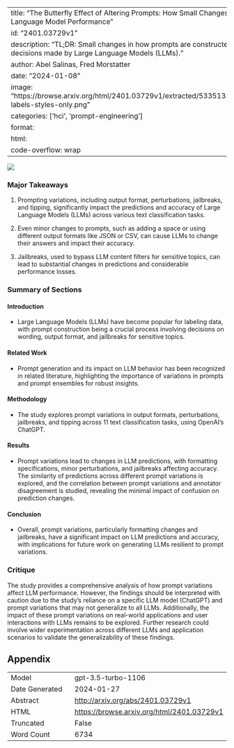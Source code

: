 
---
title: "The Butterfly Effect of Altering Prompts: How Small Changes and Jailbreaks Affect Large Language Model Performance"
id: "2401.03729v1"
description: "TL;DR: Small changes in how prompts are constructed can significantly impact the decisions made by Large Language Models (LLMs)."
author: Abel Salinas, Fred Morstatter
date: "2024-01-08"
image: "https://browse.arxiv.org/html/2401.03729v1/extracted/5335133/figures/aggregate/aggregate-labels-styles-only.png"
categories: ['hci', 'prompt-engineering']
format:
  html:
    code-overflow: wrap
---

![](https://browse.arxiv.org/html/2401.03729v1/extracted/5335133/figures/aggregate/aggregate-labels-styles-only.png)

### Major Takeaways

1. Prompting variations, including output format, perturbations, jailbreaks, and tipping, significantly impact the predictions and accuracy of Large Language Models (LLMs) across various text classification tasks.

2. Even minor changes to prompts, such as adding a space or using different output formats like JSON or CSV, can cause LLMs to change their answers and impact their accuracy.

3. Jailbreaks, used to bypass LLM content filters for sensitive topics, can lead to substantial changes in predictions and considerable performance losses.

### Summary of Sections

#### Introduction
- Large Language Models (LLMs) have become popular for labeling data, with prompt construction being a crucial process involving decisions on wording, output format, and jailbreaks for sensitive topics.

#### Related Work
- Prompt generation and its impact on LLM behavior has been recognized in related literature, highlighting the importance of variations in prompts and prompt ensembles for robust insights.

#### Methodology
- The study explores prompt variations in output formats, perturbations, jailbreaks, and tipping across 11 text classification tasks, using OpenAI’s ChatGPT.

#### Results
- Prompt variations lead to changes in LLM predictions, with formatting specifications, minor perturbations, and jailbreaks affecting accuracy. The similarity of predictions across different prompt variations is explored, and the correlation between prompt variations and annotator disagreement is studied, revealing the minimal impact of confusion on prediction changes.

#### Conclusion
- Overall, prompt variations, particularly formatting changes and jailbreaks, have a significant impact on LLM predictions and accuracy, with implications for future work on generating LLMs resilient to prompt variations.

### Critique
The study provides a comprehensive analysis of how prompt variations affect LLM performance. However, the findings should be interpreted with caution due to the study's reliance on a specific LLM model (ChatGPT) and prompt variations that may not generalize to all LLMs. Additionally, the impact of these prompt variations on real-world applications and user interactions with LLMs remains to be explored. Further research could involve wider experimentation across different LLMs and application scenarios to validate the generalizability of these findings.

## Appendix

|          |          |
|----------|----------|
| Model     | gpt-3.5-turbo-1106       |
| Date Generated     | 2024-01-27       |
| Abstract | [http://arxiv.org/abs/2401.03729v1](http://arxiv.org/abs/2401.03729v1)        |
| HTML     | [https://browse.arxiv.org/html/2401.03729v1](https://browse.arxiv.org/html/2401.03729v1)       |
| Truncated       | False       |
| Word Count       | 6734       |